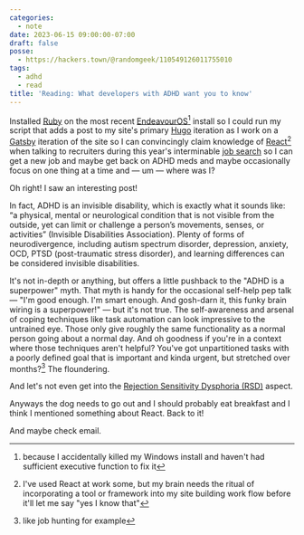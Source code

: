 ```yaml
---
categories:
  - note
date: 2023-06-15 09:00:00-07:00
draft: false
posse:
  - https://hackers.town/@randomgeek/110549126011755010
tags:
  - adhd
  - read
title: 'Reading: What developers with ADHD want you to know'
---
```


Installed [Ruby][ruby] on the most recent [EndeavourOS][endeavour-os][^1] install so I could run my script that adds a post to my site's primary [Hugo][hugo] iteration
as I work on a [Gatsby][gatsby] iteration of the site so I can convincingly claim knowledge of [React][react][^2] when talking to recruiters during
this year's interminable [job search][linkedin] so I can get a new job and maybe get back on ADHD meds and maybe occasionally focus on one thing at a time and — um — where was I?

Oh right! I saw an interesting post!

<Quote
  cite="https://stackoverflow.blog/2023/06/05/what-developers-with-adhd-want-you-to-know/"
  title="What developers with ADHD want you to know - Stack Overflow Blog">
In fact, ADHD is an invisible disability, which is exactly what it sounds like: “a physical, mental or neurological condition that is not visible from the outside, yet can limit or challenge a person’s movements, senses, or activities” (Invisible Disabilities Association). Plenty of forms of neurodivergence, including autism spectrum disorder, depression, anxiety, OCD, PTSD (post-traumatic stress disorder), and learning differences can be considered invisible disabilities.
</Quote>

It's not in-depth or anything, but offers a little pushback to the "ADHD is a superpower" myth.
That myth is handy for the occasional self-help pep talk — "I'm good enough. I'm smart enough. And gosh-darn it, this funky brain wiring is a superpower!" —
but it's not true.
The self-awareness and arsenal of coping techniques like task automation can look impressive to the untrained eye.
Those only give roughly the same functionality as a normal person going about a normal day.
And oh goodness if you're in a context where those techniques aren't helpful?
You've got unpartitioned tasks with a poorly defined goal that is important and kinda urgent, but stretched over months?[^3]
The floundering.

And let's not even get into the [Rejection Sensitivity Dysphoria (RSD)][rsd] aspect.

Anyways the dog needs to go out and I should probably eat breakfast and I think I mentioned something about React.
Back to it!

And maybe check email.

[^1]: because I accidentally killed my Windows install and haven't had sufficient executive function to fix it
[^2]: I've used React at work some, but my brain needs the ritual of incorporating a tool or framework into my site building work flow before it'll let me say "yes I know that"
[^3]: like job hunting for example

[ruby]: https://www.ruby-lang.org/en/
[endeavour-os]: https://endeavouros.com
[hugo]: https://gohugo.io
[gatsby]: https://www.gatsbyjs.com
[react]: https://react.dev
[linkedin]: https://www.linkedin.com/in/brianwisti/
[rsd]: https://www.psychologytoday.com/us/blog/your-way-adhd/202106/adhd-and-rejection-sensitivity-dysphoria
